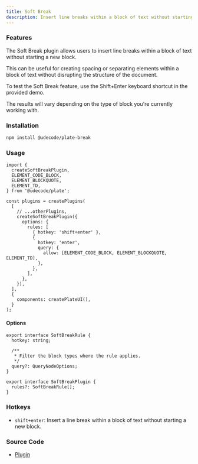 ```yaml
---
title: Soft Break
description: Insert line breaks within a block of text without starting a new block.
---
```


<ComponentExample src="/src/components/examples/PlaygroundDemo.tsx">
  <PlaygroundDemo id="softbreak" />
</ComponentExample>

### Features

The Soft Break plugin allows users to insert line breaks within a block of text without starting a new block.

This can be useful for creating spacing or separating elements within a block of text without disrupting the structure of the document.

To test the Soft Break feature, use the Shift+Enter keyboard shortcut in the provided demo.

The results will vary depending on the type of block you're currently working with.

### Installation

```bash
npm install @udecode/plate-break
```

### Usage

```tsx
import {
  createSoftBreakPlugin,
  ELEMENT_CODE_BLOCK,
  ELEMENT_BLOCKQUOTE,
  ELEMENT_TD,
} from '@udecode/plate';

const plugins = createPlugins(
  [
    // ...otherPlugins,
    createSoftBreakPlugin({
      options: {
        rules: [
          { hotkey: 'shift+enter' },
          {
            hotkey: 'enter',
            query: {
              allow: [ELEMENT_CODE_BLOCK, ELEMENT_BLOCKQUOTE, ELEMENT_TD],
            },
          },
        ],
      },
    }),
  ],
  {
    components: createPlateUI(),
  }
);
```

#### Options

```tsx
export interface SoftBreakRule {
  hotkey: string;

  /**
   * Filter the block types where the rule applies.
   */
  query?: QueryNodeOptions;
}

export interface SoftBreakPlugin {
  rules?: SoftBreakRule[];
}
```

### Hotkeys

- `shift+enter`: Insert a line break within a block of text without starting a new block.

### Source Code

- [Plugin](https://github.com/udecode/plate/blob/main/packages/editor/break/src/soft-break/createSoftBreakPlugin.ts)
